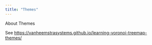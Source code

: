 ```yaml
---
title: "Themes"
---
```


About Themes

See <https://vanheemstrasystems.github.io/learning-voronoi-treemap-themes/>
